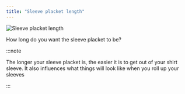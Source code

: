 ```yaml
---
title: "Sleeve placket length"
---
```


![Sleeve placket length](sleeveplacketlength.svg)

How long do you want the sleeve placket to be?

:::note


The longer your sleeve placket is, the easier it is to get out of your shirt sleeve.
It also influences what things will look like when you roll up your sleeves

:::




